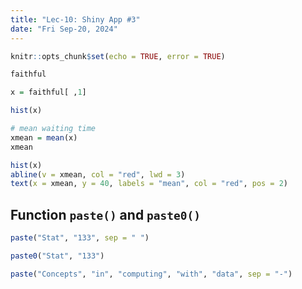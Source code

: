 ```yaml
---
title: "Lec-10: Shiny App #3"
date: "Fri Sep-20, 2024"
---
```


```r
knitr::opts_chunk$set(echo = TRUE, error = TRUE)
```

```r
faithful
```

```r
x = faithful[ ,1]

hist(x)
```

```r
# mean waiting time
xmean = mean(x)
xmean
```

```r
hist(x)
abline(v = xmean, col = "red", lwd = 3)
text(x = xmean, y = 40, labels = "mean", col = "red", pos = 2)
```

## Function `paste()` and `paste0()` 

```r
paste("Stat", "133", sep = " ")

paste0("Stat", "133")

paste("Concepts", "in", "computing", "with", "data", sep = "-")
```
